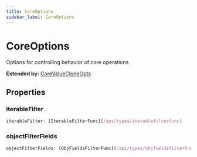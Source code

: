 ```yaml
---
title: CoreOptions
sidebar_label: CoreOptions
---
```


# CoreOptions

Options for controlling behavior of core operations

**Extended by:** [CoreValueCloneOpts](/api/interfaces/corevaluecloneopts)

## Properties

### iterableFilter

```typescript
iterableFilter: [IterableFilterFunc](/api/types/iterablefilterfunc)
```

### objectFilterFields

```typescript
objectFilterFields: [ObjFieldsFilterFunc](/api/types/objfieldsfilterfunc)
```

